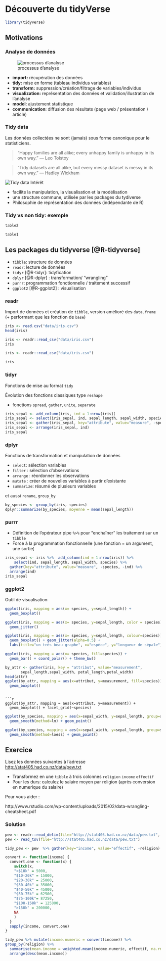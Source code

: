 # Découverte du tidyVerse {#tidyverse}

```r
library(tidyverse)
```

## Motivations 

### Analyse de données

![processus d'analyse](images/data-science.png) 

  * **import:** récupération des données  
  * **tidy:**  mise en forme (tableau individus variables)
  * **transform:**  suppression/création/filtrage de variables/individus
  * **visualization:** représentation des données et validation/illustration de l'analyse
  * **model**: ajustement statistique
  * **communication**: diffusion des résultats (page web / présentation / article)

### Tidy data

Les données collectées ne sont (jamais) sous forme canonique pour le statisticiens.

> “Happy families are all alike; every unhappy family is unhappy in its own way.” –– Leo Tolstoy

> “Tidy datasets are all alike, but every messy dataset is messy in its own way.” –– Hadley Wickham

![Tidy data](images/tidy-1.png)
Intérêt

  * facilite la manipulation, la visualisation et la modélisation
  * une structure commune, utilisée par les packages du tydiverse
  * Philosophie de représentation des données (indépendante de R)

### Tidy vs non tidy: exemple  

```r
table2
```

```r
table1
```

## Les packages du tidyverse [@R-tidyverse]

  * `tibble`: structure de données
  * `readr`: lecture de données
  * `tidyr` [@R-tidyr]: tidyfication
  * `dplyr` [@R-dplyr] : transformation/ "wrangling"
  * `purrr`: programmation fonctionnelle / traitement successif
  * `ggplot2` [@R-ggplot2] : visualisation

### readr 

Import de données et création de `tibble`, version amélioré des `data.frame` (+ performant que les fonction de `base`)

```r
iris <- read.csv("data/iris.csv")
head(iris)
```

```r
iris <- readr::read_csv("data/iris.csv")
iris
```

```r
iris <- readr::read_csv("data/iris.csv")
```

```r
iris
```

### tidyr

Fonctions de mise au format `tidy`

Évolution des fonctions classiques type `reshape` 

  * fonctions `spread`, `gather`, `unite`, `separate`

```r
iris_sepal <- add_column(iris, ind = 1:nrow(iris))
iris_sepal <- select(iris_sepal, ind, sepal_length, sepal_width, species)
iris_sepal <- gather(iris_sepal, key="attribute", value="measure", -species, -ind)
iris_sepal <- arrange(iris_sepal, ind)
iris_sepal
```

### dplyr

Fonctions de transformation et manipulation de données

  * `select`: sélection variables
  * `filter` : sélection d'observations
  * `arrange` : réordonner les observations
  * `mutate` : créer de nouvelles variables à partir d'existante
  * `summarize`: résumé de plusieurs variables

et aussi `rename`, `group_by`

```r
by_species <- group_by(iris, species)
dplyr::summarize(by_species, moyenne = mean(sepal_length))
```

### purrr

  * Définition de l'opérateur pipe `%>%` pour "enchaîner" les traitement sur un `tibble`
  * Force à la programmation fonctionnelle (une fonction = un argument, une sortie)

```r
iris_sepal <- iris %>%  add_column(ind = 1:nrow(iris)) %>%
    select(ind, sepal_length, sepal_width, species) %>%
  gather(key="attribute", value="measure", -species, -ind) %>%
  arrange(ind)
iris_sepal
```

### ggplot2

Outil de visualisation

```r
ggplot(iris, mapping = aes(x= species, y=sepal_length)) + 
  geom_boxplot()
```

```r
ggplot(iris, mapping = aes(x= species, y=sepal_length, color = species)) + 
  geom_jitter()
```

```r
ggplot(iris, mapping = aes(x= species, y=sepal_length, colour=species)) + 
  geom_boxplot() + geom_jitter(alpha=0.5) +
  labs(title="un très beau graphe", x="espèce", y="longueur de sépale")
```

```r
ggplot(iris, mapping = aes(x= species, fill=species)) + 
  geom_bar() + coord_polar() + theme_bw()
```

```r
by_attr <- gather(iris, key = "attribut", value="measurement",
       sepal_length,sepal_width, petal_length,petal_width)
head(attr)
ggplot(by_attr, mapping = aes(x=attribut, y=measurement, fill=species)) + 
  geom_boxplot() 
```
```

```r
ggplot(by_attr, mapping = aes(x=attribut, y=measurement)) + 
  geom_boxplot() + facet_grid(~species)
```

```r
ggplot(by_species, mapping = aes(x=sepal_width, y=sepal_length, group=species, colour=species)) + 
  geom_smooth(method=lm) + geom_point()
```

```r
ggplot(by_species, mapping = aes(x=sepal_width, y=sepal_length, group=species, colour=species)) + 
  geom_smooth(method=loess) + geom_point()
```

## Exercice

Lisez les données suivantes à l'adresse [http://stat405.had.co.nz/data/pew.txt](http://stat405.had.co.nz/data/pew.txt "messy data")

  * Transformez en une `tibble` à trois colonnes `religion` `income` `effectif`
  * Pour les durs: calculez le salaire moyen par religion (après conversion en numerique du salaire)

Pour vous aider :

http://www.rstudio.com/wp-content/uploads/2015/02/data-wrangling-cheatsheet.pdf

### Solution

```r
pew <- readr::read_delim(file="http://stat405.had.co.nz/data/pew.txt", delim="\t")
pew <- read_tsv(file="http://stat405.had.co.nz/data/pew.txt")

tidy_pew <- pew  %>% gather(key="income", value="effectif", -religion)

convert <- function(income) {
  convert.one <- function(x) {
    switch(x, 
    "<$10k" = 5000,
    "$10-20k" = 15000,
    "$20-30k" = 25000,
    "$30-40k" = 35000,
    "$40-50k" = 45000,
    "$50-75k" = 62500,
    "$75-100k"= 87250, 
    "$100-150k" = 125000,          
    ">150k" = 200000,
    NA
    )
  }
  sapply(income, convert.one)
}

tidy_pew %>% mutate(income.numeric = convert(income)) %>% 
group_by(religion) %>% 
  summarise(mean.income = weighted.mean(income.numeric, effectif, na.rm=TRUE)) %>%
  arrange(desc(mean.income))
```

